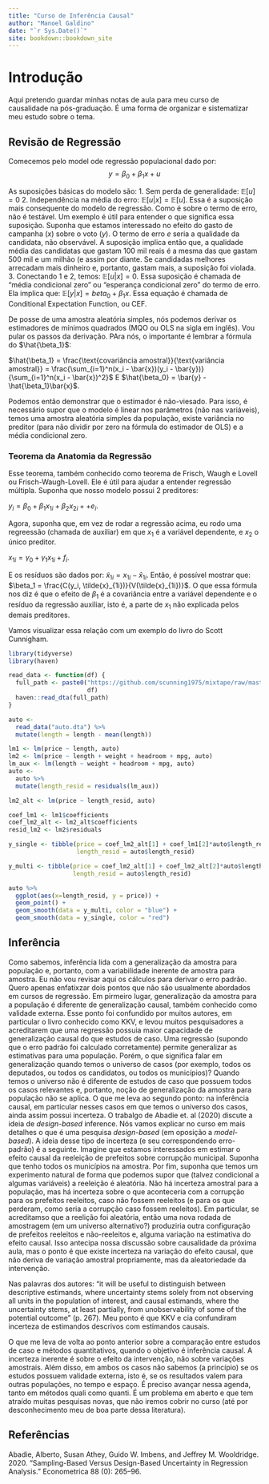 ```yaml
--- 
title: "Curso de Inferência Causal"
author: "Manoel Galdino"
date: "`r Sys.Date()`"
site: bookdown::bookdown_site
---
```


# Introdução

Aqui pretendo guardar minhas notas de aula para meu curso de causalidade na pós-graduação. É uma forma de organizar e sistematizar meu estudo sobre o tema.

## Revisão de Regressão

Comecemos pelo model ode regressão populacional dado por:
$$y = \beta_0 + \beta_1 x + u$$

As suposições básicas do modelo são:
1. Sem perda de generalidade: $\mathbb{E}[u] = 0$
2. Independência na média do erro: $\mathbb{E}[u|x] = \mathbb{E}[u]$. Essa é a suposição mais consequente do modelo de regressão. Como é sobre o termo de erro, não é testável. Um exemplo é útil para entender o que significa essa suposição. Suponha que estamos interessado no efeito do gasto de campanha ($x$) sobre o voto ($y$). O termo de erro $e$ seria a qualidade da candidata, não observável. A suposição implica então que, a qualidade média das candidatas que gastam 100 mil reais é a mesma das que gastam 500 mil e um milhão (e assim por diante. Se candidadas melhores arrecadam mais dinheiro e, portanto, gastam mais, a suposição foi violada. 
3. Conectando 1 e 2, temos: $\mathbb{E}[u|x] = 0$. Essa suposição é chamada de "média condicional zero" ou "esperança condicional zero" do termo de erro. Ela implica que:
$\mathbb{E}[y|x] = beta_0 + \beta_1 x$. Essa equação é chamada de Conditional Expectation Function, ou CEF. 

De posse de uma amostra aleatória simples, nós podemos derivar os estimadores de mínimos quadrados (MQO ou OLS na sigla em inglês). Vou pular os passos da derivação. PAra nós, o importante é lembrar a fórmula do $\hat{\beta_1}$:

$\hat{\beta_1} = \frac{\text{covariância amostral}}{\text{variância amostral}} = \frac{\sum_{i=1}^n(x_i - \bar{x})(y_i - \bar{y})}{\sum_{i=1}^n(x_i - \bar{x})^2}$
E $\hat{\beta_0} = \bar{y}  - \hat{\beta_1}\bar{x}$.

Podemos então demonstrar que o estimador é não-viesado. Para isso, é necessário supor que o modelo é linear nos parâmetros (não nas variáveis), temos uma amostra aleatória simples da população, existe variância no preditor (para não dividir por zero na fórmula do estimador de OLS) e a média condicional zero.

### Teorema da Anatomia da Regressão

Esse teorema, também conhecido como teorema de  Frisch, Waugh e Lovell ou Frisch-Waugh-Lovell. Ele é útil para ajudar a entender regressão múltipla.
Suponha que nosso modelo possui $2$ preditores:

$y_i=\beta_0+\beta_1 x_{1i}+ \beta_2 x_{2i}+ +e_i$.

Agora, suponha que, em vez de rodar a regressão acima, eu rodo uma regreessão (chamada de auxiliar) em que $x_1$ é a variável dependente, e $x_2$ o único preditor.

$x_{1i}=\gamma_0+\gamma_{1}x_{1i} + f_i$.

E os resíduos são dados por: $\tilde{x}_{1i}=x_{1i} - \widehat{x}_{1i}$. Então, é possível mostrar que: $\beta_1 = \frac{C(y_i, \tilde{x}_{1i})}{V(\tilde{x}_{1i})}$. O que essa fórmula nos diz é que o efeito de $\beta_1$ é a covariância entre a variável dependente e o resíduo da regressão auxiliar, isto é, a parte de $x_1$ não explicada pelos demais preditores.

Vamos visualizar essa relação com um exemplo do livro do Scott Cunnigham.

```r
library(tidyverse)
library(haven)

read_data <- function(df) {
  full_path <- paste0("https://github.com/scunning1975/mixtape/raw/master/",
                      df)
  haven::read_dta(full_path)
}

auto <-
  read_data("auto.dta") %>%
  mutate(length = length - mean(length))

lm1 <- lm(price ~ length, auto)
lm2 <- lm(price ~ length + weight + headroom + mpg, auto)
lm_aux <- lm(length ~ weight + headroom + mpg, auto)
auto <-
  auto %>%
  mutate(length_resid = residuals(lm_aux))

lm2_alt <- lm(price ~ length_resid, auto)

coef_lm1 <- lm1$coefficients
coef_lm2_alt <- lm2_alt$coefficients
resid_lm2 <- lm2$residuals

y_single <- tibble(price = coef_lm2_alt[1] + coef_lm1[2]*auto$length_resid,
                   length_resid = auto$length_resid)

y_multi <- tibble(price = coef_lm2_alt[1] + coef_lm2_alt[2]*auto$length_resid,
                  length_resid = auto$length_resid)

auto %>%
  ggplot(aes(x=length_resid, y = price)) +
  geom_point() +
  geom_smooth(data = y_multi, color = "blue") +
  geom_smooth(data = y_single, color = "red")
```

## Inferência

Como sabemos, inferência lida com a generalização da amostra para população e, portanto, com a variabilidade inerente de amostra para amostra. Eu não vou revisar aqui os cálculos para derivar o erro padrão. Quero apenas enfatixzar dois pontos que não são usualmente abordados em cursos de regressão. Em pirmeiro lugar, generalização da amostra para a população é diferente de generalização causal, também conhecido como validade externa. Esse ponto foi confundido por muitos autores, em particular o livro conhecido como KKV, e levou muitos pesquisadores a acreditarem que uma regressão possuia maior capacidade de generalização causal do que estudos de caso. Uma regressão (supondo que o erro padrão foi calculado corretamente) permite generalizar as estimativas para uma população. Porém, o que significa falar em generalização quando temos o universo de casos (por exemplo, todos os deputados, ou todos os candidatos, ou todos os municípios)? Quando temos o universo não é diferente de estudos de caso que possuem todos os casos relevantes e, portanto, noção de generalização da amostra para população não se aplica. O que me leva ao segundo ponto: na inferência causal, em particular nesses casos em que temos o universo dos casos, ainda assim possui incerteza. O trabalgo de Abadie et. al (2020) discute a ideia de *design-based* inference. Nós vamos explicar no curso em mais detalhes o que é uma pesquisa *design-based* (em oposição a *model-based*). A ideia desse tipo de incerteza (e seu correspondendo erro-padrão) é a seguinte. Imagine que estamos interessados em estimar o efeito causal da reeleição de prefeitos sobre corrupção municipal. Suponha que tenho todos os municípios na amostra. Por fim, suponha que temos um experimento natural de forma que podemos supor que (talvez condicional a algumas variáveis) a reeleição é aleatória. Não há incerteza amostral para a população, mas há incerteza sobre o que aconteceria com a corrupção para os prefeitos reeleitos, caso não fossem reeleitos (e para os que perderam, como seria a corrupção caso fossem reeleitos). Em particular, se acreditamso que a reelição foi aleatória, então uma nova rodada de amostragem (em um universo alternativo?) produziria outra configuração de prefeitos reeleitos e não-reeleitos e, alguma variação na estimativa do efeito causal. Isso antecipa nossa discussão sobre causalidade da próxima aula, mas o ponto é que existe incerteza na variação do efeito causal, que não deriva de variação amostral propriamente, mas da aleatoriedade da intervenção.

Nas palavras dos autores: "it will be useful to distinguish between descriptive estimands, where uncertainty stems solely from not observing all units in the population of interest, and causal estimands, where the uncertainty stems, at least partially, from unobservability of some of the potential outcome" (p. 267). Meu ponto é que KKV e cia confundiram incerteza de estimandos descrivos com estimandos causais.

O que me leva de volta ao ponto anterior sobre a comparação entre estudos de caso e métodos quantitativos, quando o objetivo é inferência causal. A incerteza inerente é sobre o efeito da intervenção, não sobre variações amostrais. Além disso, em ambos os casos não sabemos (a princípio) se os estudos possuem validade externa, isto é, se os resultados valem para outras populações, no tempo e espaço. É preciso avançar nessa agenda, tanto em métodos quali como quanti. É um problema em aberto e que tem atraído muitas pesquisas novas, que não iremos cobrir no curso (até por desconhecimento meu de boa parte dessa literatura).

## Referências

Abadie, Alberto, Susan Athey, Guido W. Imbens, and Jeffrey M. Wooldridge. 2020. “Sampling-Based Versus Design-Based Uncertainty in Regression Analysis.” Econometrica 88 (0): 265–96.